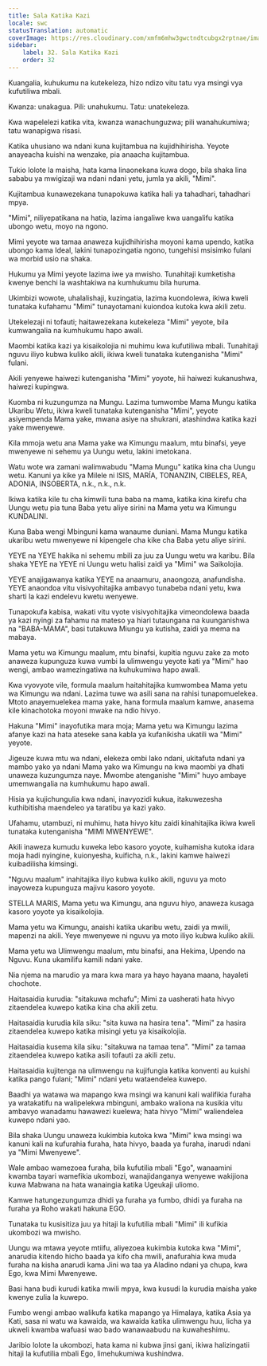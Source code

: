 ```yaml
---
title: Sala Katika Kazi
locale: swc
statusTranslation: automatic
coverImage: https://res.cloudinary.com/xmfm6mhw3gwctndtcubgx2rptnae/image/upload/v1740468922/small_cover_tratado_de_psicologia_revolucionaria_a4c0dca4e0.webp
sidebar:
    label: 32. Sala Katika Kazi
    order: 32
---
```

Kuangalia, kuhukumu na kutekeleza, hizo ndizo vitu tatu vya msingi vya kufutiliwa mbali.

Kwanza: unakagua. Pili: unahukumu. Tatu: unatekeleza.

Kwa wapelelezi katika vita, kwanza wanachunguzwa; pili wanahukumiwa; tatu wanapigwa risasi.

Katika uhusiano wa ndani kuna kujitambua na kujidhihirisha. Yeyote anayeacha kuishi na wenzake, pia anaacha kujitambua.

Tukio lolote la maisha, hata kama linaonekana kuwa dogo, bila shaka lina sababu ya mwigizaji wa ndani ndani yetu, jumla ya akili, "Mimi".

Kujitambua kunawezekana tunapokuwa katika hali ya tahadhari, tahadhari mpya.

"Mimi", niliyepatikana na hatia, lazima iangaliwe kwa uangalifu katika ubongo wetu, moyo na ngono.

Mimi yeyote wa tamaa anaweza kujidhihirisha moyoni kama upendo, katika ubongo kama Ideal, lakini tunapozingatia ngono, tungehisi msisimko fulani wa morbid usio na shaka.

Hukumu ya Mimi yeyote lazima iwe ya mwisho. Tunahitaji kumketisha kwenye benchi la washtakiwa na kumhukumu bila huruma.

Ukimbizi wowote, uhalalishaji, kuzingatia, lazima kuondolewa, ikiwa kweli tunataka kufahamu "Mimi" tunayotamani kuiondoa kutoka kwa akili zetu.

Utekelezaji ni tofauti; haitawezekana kutekeleza "Mimi" yeyote, bila kumwangalia na kumhukumu hapo awali.

Maombi katika kazi ya kisaikolojia ni muhimu kwa kufutiliwa mbali. Tunahitaji nguvu iliyo kubwa kuliko akili, ikiwa kweli tunataka kutenganisha "Mimi" fulani.

Akili yenyewe haiwezi kutenganisha "Mimi" yoyote, hii haiwezi kukanushwa, haiwezi kupingwa.

Kuomba ni kuzungumza na Mungu. Lazima tumwombe Mama Mungu katika Ukaribu Wetu, ikiwa kweli tunataka kutenganisha "Mimi", yeyote asiyempenda Mama yake, mwana asiye na shukrani, atashindwa katika kazi yake mwenyewe.

Kila mmoja wetu ana Mama yake wa Kimungu maalum, mtu binafsi, yeye mwenyewe ni sehemu ya Uungu wetu, lakini imetokana.

Watu wote wa zamani walimwabudu "Mama Mungu" katika kina cha Uungu wetu. Kanuni ya kike ya Milele ni ISIS, MARÍA, TONANZIN, CIBELES, REA, ADONIA, INSOBERTA, n.k., n.k., n.k.

Ikiwa katika kile tu cha kimwili tuna baba na mama, katika kina kirefu cha Uungu wetu pia tuna Baba yetu aliye sirini na Mama yetu wa Kimungu KUNDALINI.

Kuna Baba wengi Mbinguni kama wanaume duniani. Mama Mungu katika ukaribu wetu mwenyewe ni kipengele cha kike cha Baba yetu aliye sirini.

YEYE na YEYE hakika ni sehemu mbili za juu za Uungu wetu wa karibu. Bila shaka YEYE na YEYE ni Uungu wetu halisi zaidi ya "Mimi" wa Saikolojia.

YEYE anajigawanya katika YEYE na anaamuru, anaongoza, anafundisha. YEYE anaondoa vitu visivyohitajika ambavyo tunabeba ndani yetu, kwa sharti la kazi endelevu kwetu wenyewe.

Tunapokufa kabisa, wakati vitu vyote visivyohitajika vimeondolewa baada ya kazi nyingi za fahamu na mateso ya hiari tutaungana na kuunganishwa na "BABA-MAMA", basi tutakuwa Miungu ya kutisha, zaidi ya mema na mabaya.

Mama yetu wa Kimungu maalum, mtu binafsi, kupitia nguvu zake za moto anaweza kupunguza kuwa vumbi la ulimwengu yeyote kati ya "Mimi" hao wengi, ambao wamezingatiwa na kuhukumiwa hapo awali.

Kwa vyovyote vile, formula maalum haitahitajika kumwombea Mama yetu wa Kimungu wa ndani. Lazima tuwe wa asili sana na rahisi tunapomuelekea. Mtoto anayemuelekea mama yake, hana formula maalum kamwe, anasema kile kinachotoka moyoni mwake na ndio hivyo.

Hakuna "Mimi" inayofutika mara moja; Mama yetu wa Kimungu lazima afanye kazi na hata ateseke sana kabla ya kufanikisha ukatili wa "Mimi" yeyote.

Jigeuze kuwa mtu wa ndani, elekeza ombi lako ndani, ukitafuta ndani ya mambo yako ya ndani Mama yako wa Kimungu na kwa maombi ya dhati unaweza kuzungumza naye. Mwombe atenganishe "Mimi" huyo ambaye umemwangalia na kumhukumu hapo awali.

Hisia ya kujichungulia kwa ndani, inavyozidi kukua, itakuwezesha kuthibitisha maendeleo ya taratibu ya kazi yako.

Ufahamu, utambuzi, ni muhimu, hata hivyo kitu zaidi kinahitajika ikiwa kweli tunataka kutenganisha "MIMI MWENYEWE".

Akili inaweza kumudu kuweka lebo kasoro yoyote, kuihamisha kutoka idara moja hadi nyingine, kuionyesha, kuificha, n.k., lakini kamwe haiwezi kuibadilisha kimsingi.

"Nguvu maalum" inahitajika iliyo kubwa kuliko akili, nguvu ya moto inayoweza kupunguza majivu kasoro yoyote.

STELLA MARIS, Mama yetu wa Kimungu, ana nguvu hiyo, anaweza kusaga kasoro yoyote ya kisaikolojia.

Mama yetu wa Kimungu, anaishi katika ukaribu wetu, zaidi ya mwili, mapenzi na akili. Yeye mwenyewe ni nguvu ya moto iliyo kubwa kuliko akili.

Mama yetu wa Ulimwengu maalum, mtu binafsi, ana Hekima, Upendo na Nguvu. Kuna ukamilifu kamili ndani yake.

Nia njema na marudio ya mara kwa mara ya hayo hayana maana, hayaleti chochote.

Haitasaidia kurudia: "sitakuwa mchafu"; Mimi za uasherati hata hivyo zitaendelea kuwepo katika kina cha akili zetu.

Haitasaidia kurudia kila siku: "sita kuwa na hasira tena". "Mimi" za hasira zitaendelea kuwepo katika misingi yetu ya kisaikolojia.

Haitasaidia kusema kila siku: "sitakuwa na tamaa tena". "Mimi" za tamaa zitaendelea kuwepo katika asili tofauti za akili zetu.

Haitasaidia kujitenga na ulimwengu na kujifungia katika konventi au kuishi katika pango fulani; "Mimi" ndani yetu wataendelea kuwepo.

Baadhi ya watawa wa mapango kwa msingi wa kanuni kali walifikia furaha ya watakatifu na walipelekwa mbinguni, ambako waliona na kusikia vitu ambavyo wanadamu hawawezi kuelewa; hata hivyo "Mimi" waliendelea kuwepo ndani yao.

Bila shaka Uungu unaweza kukimbia kutoka kwa "Mimi" kwa msingi wa kanuni kali na kufurahia furaha, hata hivyo, baada ya furaha, inarudi ndani ya "Mimi Mwenyewe".

Wale ambao wamezoea furaha, bila kufutilia mbali "Ego", wanaamini kwamba tayari wamefikia ukombozi, wanajidanganya wenyewe wakijiona kuwa Mabwana na hata wanaingia katika Ugeukaji uliomo.

Kamwe hatungezungumza dhidi ya furaha ya fumbo, dhidi ya furaha na furaha ya Roho wakati hakuna EGO.

Tunataka tu kusisitiza juu ya hitaji la kufutilia mbali "Mimi" ili kufikia ukombozi wa mwisho.

Uungu wa mtawa yeyote mtiifu, aliyezoea kukimbia kutoka kwa "Mimi", anarudia kitendo hicho baada ya kifo cha mwili, anafurahia kwa muda furaha na kisha anarudi kama Jini wa taa ya Aladino ndani ya chupa, kwa Ego, kwa Mimi Mwenyewe.

Basi hana budi kurudi katika mwili mpya, kwa kusudi la kurudia maisha yake kwenye zulia la kuwepo.

Fumbo wengi ambao walikufa katika mapango ya Himalaya, katika Asia ya Kati, sasa ni watu wa kawaida, wa kawaida katika ulimwengu huu, licha ya ukweli kwamba wafuasi wao bado wanawaabudu na kuwaheshimu.

Jaribio lolote la ukombozi, hata kama ni kubwa jinsi gani, ikiwa halizingatii hitaji la kufutilia mbali Ego, limehukumiwa kushindwa.

